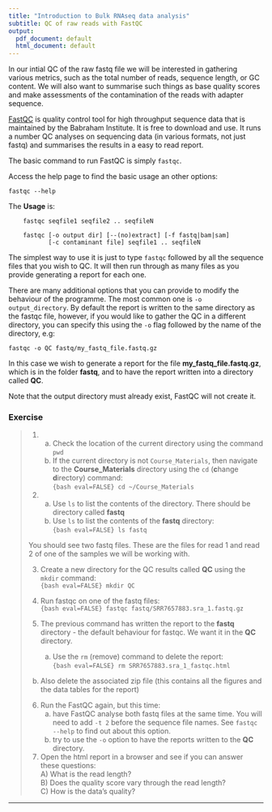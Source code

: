 ```yaml
---
title: "Introduction to Bulk RNAseq data analysis"
subtitle: QC of raw reads with FastQC
output:
  pdf_document: default
  html_document: default
---
```


In our intial QC of the raw fastq file we will be interested in gathering
various metrics, such as the total number of reads, sequence length, or GC
content.  We will also want to summarise such things as base quality scores and
make assessments of the contamination of the reads with adapter sequence. 

[FastQC](https://www.bioinformatics.babraham.ac.uk/projects/fastqc/) is 
quality control tool for high throughput sequence data that is maintained
by the Babraham Institute. It is free to download and use. It runs a number
QC analyses on sequencing data (in various formats, not just fastq) and 
summarises the results in a easy to read report.

The basic command to run FastQC is simply `fastqc`. 

Access the help page to find the basic usage an other options:

`fastqc --help`

The **Usage** is:

```
	fastqc seqfile1 seqfile2 .. seqfileN

    fastqc [-o output dir] [--(no)extract] [-f fastq|bam|sam]
           [-c contaminant file] seqfile1 .. seqfileN
```

The simplest way to use it is just to type `fastqc` followed by all the sequence 
files that you wish to QC. It will then run through as many files as you provide 
generating a report for each one.

There are many additional options that you can provide to modify the behaviour
of the programme. The most common one is `-o output_directory`. By default the
report is written to the same directory as the fastqc file, however, if you
would like to gather the QC in a different directory, you can specify this
using the `-o` flag followed by the name of the directory, e.g:

```
fastqc -o QC fastq/my_fastq_file.fastq.gz
```

In this case we wish to generate a report for the file
**my_fastq_file.fastq.gz**, which is in the folder **fastq**, and to have the
report written into a directory called **QC**.

Note that the output directory must already exist, FastQC will not create it.

### Exercise

> 1. 
>       a) Check the location of the current directory using the command `pwd`  
>       b) If the current directory is not
>       `Course_Materials`, then navigate to the
>       **Course_Materials** directory using the `cd` (**c**hange
>       **d**irectory) command:  
>```{bash eval=FALSE}
> cd ~/Course_Materials
>```
>
> 2.   
>       a) Use `ls` to list the contents of the directory. There should be directory
>    called **fastq**    
>       b) Use `ls` to list the contents of the **fastq** directory:  
>```{bash eval=FALSE}
> ls fastq
>```
>
> You should see two fastq files. These are the files for read 1 and read 2
> of one of the samples we will be working with.
>
> 3. Create a new directory for the QC results called **QC** using the `mkdir`
>    command:  
>```{bash eval=FALSE}
> mkdir QC  
>```
>
> 4. Run fastqc on one of the fastq files:  
>```{bash eval=FALSE}
> fastqc fastq/SRR7657883.sra_1.fastq.gz  
>```
>
> 5. The previous command has written the report to the **fastq** directory -
>    the default behaviour for fastqc. We want it in the **QC** directory. 
>       a) Use the `rm` (remove) command to delete the report:  
>```{bash eval=FALSE}
> rm SRR7657883.sra_1_fastqc.html  
>```  
>  b) Also delete the associated zip file (this contains all the figures and the
>    data tables for the report)
>
> 6. Run the FastQC again, but this time:
>       a) have FastQC analyse both fastq files at the same time. You will need 
>          to add `-t 2` before the sequence file names. See `fastqc --help` to
>          find  out about this option.
>       b) try to use the `-o` option to have the reports written to the **QC** 
>          directory.
>  
> 7. Open the html report in a browser and see if you can answer these questions:  
>           A) What is the read length?  
>           B) Does the quality score vary through the read length?  
>           C) How is the data's quality?  

-------------------------------------------------------------------
